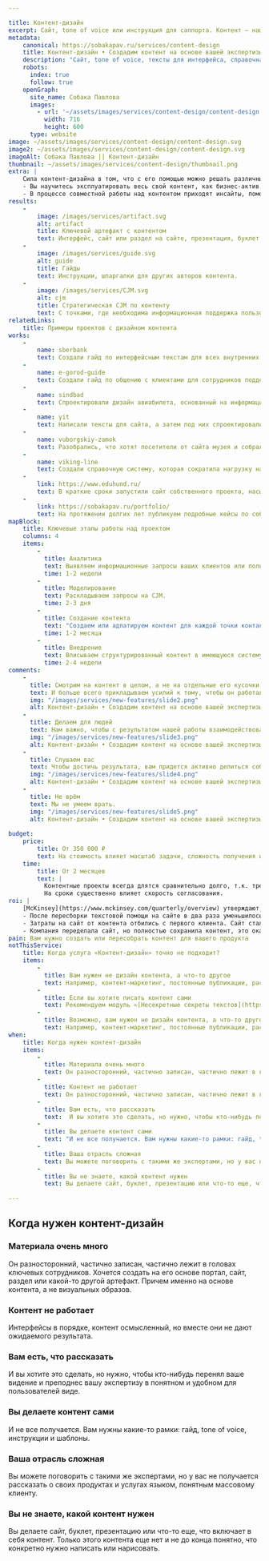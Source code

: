 ```yaml
---

title: Контент-дизайн
excerpt: Сайт, tone of voice или инструкция для саппорта. Контент — нашими силами на основе вашей экспертизы и нюансов работы. 
metadata:
    canonical: https://sobakapav.ru/services/content-design
    title: Контент-дизайн • Создадим контент на основе вашей экспертизы
    description: "Сайт, tone of voice, тексты для интерфейса, справочная система или инструкция для саппорта. Дизайн контента  — нашими силами на основе вашей экспертизы и нюансов работы."
    robots:
      index: true
      follow: true
    openGraph:
      site_name: Собака Павлова
      images:
        - url: '~/assets/images/services/content-design/content-design.svg'
          width: 716
          height: 600
      type: website
image: ~/assets/images/services/content-design/content-design.svg
image2: ~/assets/images/services/content-design/content-design.svg
imageAlt: Собака Павлова || Контент-дизайн
thumbnail: ~/assets/images/services/content-design/thumbnail.png
extra: |
    Сила контент-дизайна в том, что с его помощью можно решать различные и не всегда очевидные задачи.
    - Вы научитесь эксплуатировать весь свой контент, как бизнес-актив. Не как разрозненный набор единиц контента, а как цельный инструмент поддержки и развития бизнеса.
    - В процессе совместной работы над контентом приходят инсайты, помогающие доформировать продукт, позиционирование, представление потребностях клиента. Это случается не всегда, но это то, что говорят наши клиенты.
results:
    -
        image: /images/services/artifact.svg
        alt: artifact
        title: Ключевой артефакт с контентом
        text: Интерфейс, сайт или раздел на сайте, презентация, буклет и т.д.
    -
        image: /images/services/guide.svg
        alt: guide
        title: Гайды
        text: Инструкции, шпаргалки для других авторов контента.
    -
        image: /images/services/CJM.svg
        alt: cjm
        title: Стратегическая CJM по контенту
        text: С точками, где необходима информационная поддержка пользователя.                                             
relatedLinks:
    title: Примеры проектов с дизайном контента
works:
    -
        name: sberbank
        text: Создали гайд по интерфейсным текстам для всех внутренних интерфейсов банка.
    -
        name: e-gorod-guide
        text: Создали гайд по общению с клиентами для сотрудников поддержки.
    -
        name: sindbad
        text: Спроектировали дизайн авиабилета, основанный на информационных запросах пассажиров.
    -
        name: yit
        text: Написали тексты для сайта, а затем под них спроектировали интерфейс.
    -
        name: vuborgskiy-zamok
        text: Разобрались, что хотят посетители от сайта музея и собрали информационный сайт
    -
        name: viking-line
        text: Создали справочную систему, которая сократила нагрузку на службу поддержки компании.   
    -
        link: https://www.eduhund.ru/
        text: В краткие сроки запустили сайт собственного проекта, насыщенный информацией для различных групп пользователей.
    -
        link: https://sobakapav.ru/portfolio/
        text: На протяжении долгих лет публикуем подробные кейсы по собственным проектам, что уникально для компании наших масштабов. 
mapBlock:
    title: Ключевые этапы работы над проектом
    columns: 4
    items:
        -
          title: Аналитика
          text: Выявляем информационные запросы ваших клиентов или пользователей в контексте их жизненных ситуаций и сценариев.
          time: 1-2 недели
        -
          title: Моделирование
          text: Раскладываем запросы на CJM.
          time: 2-3 дня
        -
          title: Создание контента
          text: "Создаем или адпатируем контент для каждой точки контакта в необходимом формате. Микротексты, тексты, визуализация, видео и т.д."
          time: 1-2 месяца
        -
          title: Внедрение
          text: Вписываем структурированный контент в имеющуюся систему или создадим дизайн на основе контента. 
          time: 2-4 недели
comments:
    -
      title: Смотрим на контент в целом, а не на отдельные его кусочки
      text: И больше всего прикладываем усилий к тому, чтобы он работал целиком, как единый инструмент достижения бизнес-целей.
      img: "/images/services/new-features/slide2.png"
      alt: Контент-дизайн • Создадим контент на основе вашей экспертизы
    -
      title: Делаем для людей
      text: Нам важно, чтобы с результатом нашей работы взаимодействовал клиент, не поисковая система.
      img: "/images/services/new-features/slide3.png"
      alt: Контент-дизайн • Создадим контент на основе вашей экспертизы
    -
      title: Слушаем вас
      text: Чтобы достичь результата, вам придется активно делиться собственной экспертизой, основой для будущего контента. Это большая работа, и мы не сможем сделать ее за вас.
      img: "/images/services/new-features/slide4.png"
      alt: Контент-дизайн • Создадим контент на основе вашей экспертизы
    -
      title: Не врём
      text: Мы не умеем врать.
      img: "/images/services/new-features/slide5.png"
      alt: Контент-дизайн • Создадим контент на основе вашей экспертизы
    
budget:
    price:
        title: От 350 000 ₽
        text: На стоимость влияет масштаб задачи, сложность получения информации из экспертов и респондентов, наличие и готовность вашей технологической системы к интеграции контента.
    time:
        title: От 2 месяцев
        text: |
          Контентные проекты всегда длятся сравнительно долго, т.к. требуют от участников вникать в детали и осмыслять их.
          На сроки существенно влияет скорость согласования.
roi: | 
    [McKinsey](https://www.mckinsey.com/quarterly/overview) утверждают, что инвестиции в дизайн в целом позволяют компаниям [добиться существенного эффекта](https://www.mckinsey.com/capabilities/mckinsey-design/our-insights/the-business-value-of-design). В случае с дизайном контента прогноз выгод существенно зависит от постановки задачи. Вот несколько примеров.
    - После пересборки текстовой помощи на сайте в два раза уменьшилось количество запросов в службу поддержки. 
    - Затраты на сайт от контента отбились с первого клиента. Сайт стал стандартом отрасли, цитаты из него используют в тендерах, что автоматически приводит к выигрышу.
    - Компания переделала сайт, но полностью сохранила контент, это оказалось долгосрочной инвестицией.
pain: Вам нужно создать или пересобрать контент для вашего продукта
notThisService:
    title: Когда услуга «Контент-дизайн» точно не подходит?
    items:
        -
          title: Вам нужен не дизайн контента, а что-то другое
          text: Например, контент-маркетинг, постоянные публикации, рассылка, ведение блога или просто большой объема текста без заботы о том, что кто-то будет его читать и пытаться понять. Тогда вам попросту не к нам.
        -
          title: Если вы хотите писать контент сами
          text: Рекомендуем модуль «[Несекретные секреты текстов](https://www.eduhund.ru/program/text)» дизайн-задачника.
        - 
          title: Возможно, вам нужен не дизайн контента, а что-то другое.
          text: Например, контент-маркетинг, постоянные публикации, рассылка, ведение блога или просто большой объема текста без заботы о том, что кто-то будет его читать и пытаться понять. Тогда вам попросту не к нам.
when:
    title: Когда нужен контент-дизайн
    items:
        -
          title: Материала очень много
          text: Он разносторонний, частично записан, частично лежит в головах ключевых сотрудников. Хочется создать на его основе портал, сайт, раздел или какой-то другой артефакт. Причем именно на основе контента, а не визуальных образов.
        -
          title: Контент не работает
          text: Он разносторонний, частично записан, частично лежит в головах ключевых сотрудников. Хочется создать на его основе портал, сайт, раздел или какой-то другой артефакт. Причем именно на основе контента, а не визуальных образов.
        -
          title: Вам есть, что рассказать
          text:  И вы хотите это сделать, но нужно, чтобы кто-нибудь перенял ваше видение и преподнес вашу экспертизу в понятном и удобном для пользователей виде.    
        -
          title: Вы делаете контент сами
          text: "И не все получается. Вам нужны какие-то рамки: гайд, tone of voice, инструкции и шаблоны."
        -
          title: Ваша отрасль сложная
          text: Вы можете поговорить с такими же экспертами, но у вас не получается рассказать о своих продуктах и услугах языком, понятным массовому клиенту.
        -
          title: Вы не знаете, какой контент нужен
          text: Вы делаете сайт, буклет, презентацию или что-то еще, что включает в себя контент. Только этого контента еще нет и не до конца понятно, что конкретно нужно написать или нарисовать.
      
---
```


## Когда нужен контент-дизайн

### Материала очень много

Он разносторонний, частично записан, частично лежит в головах ключевых сотрудников. Хочется создать на его основе портал, сайт, раздел или какой-то другой артефакт. Причем именно на основе контента, а не визуальных образов.

### Контент не работает

Интерфейсы в порядке, контент осмысленный, но вместе они не дают ожидаемого результата.

### Вам есть, что рассказать

И вы хотите это сделать, но нужно, чтобы кто-нибудь перенял ваше видение и преподнес вашу экспертизу в понятном и удобном для пользователей виде.

### Вы делаете контент сами

И не все получается. Вам нужны какие-то рамки: гайд, tone of voice, инструкции и шаблоны.

### Ваша отрасль сложная

Вы можете поговорить с такими же экспертами, но у вас не получается рассказать о своих продуктах и услугах языком, понятным массовому клиенту.

### Вы не знаете, какой контент нужен

Вы делаете сайт, буклет, презентацию или что-то еще, что включает в себя контент. Только этого контента еще нет и не до конца понятно, что конкретно нужно написать или нарисовать.

